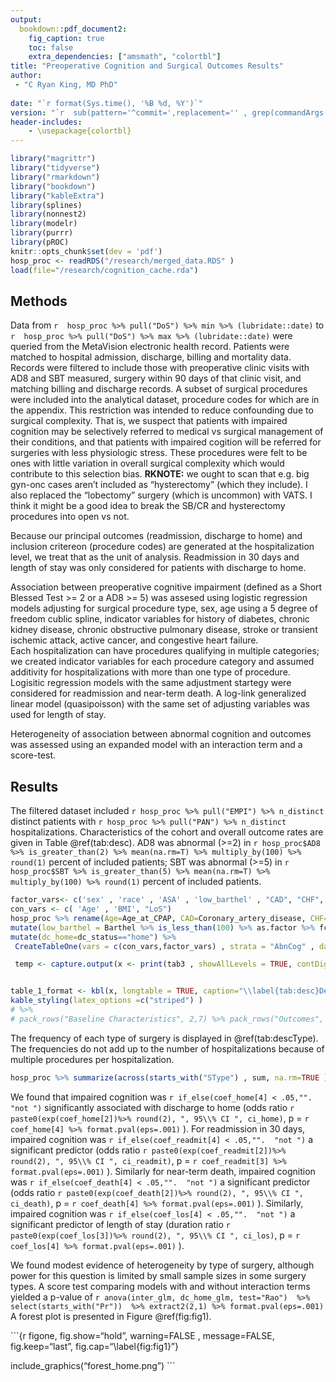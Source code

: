 ```yaml
---
output: 
  bookdown::pdf_document2:
    fig_caption: true
    toc: false
    extra_dependencies: ["amsmath", "colortbl"]
title: "Preoperative Cognition and Surgical Outcomes Results"
author: 
 - "C Ryan King, MD PhD"
 
date: "`r format(Sys.time(), '%B %d, %Y')`"
version: "`r  sub(pattern='^commit=',replacement='' , grep(commandArgs(trailingOnly=TRUE) , pattern='^commit=', value=TRUE)[[1]] ) `"
header-includes:
    - \usepackage{colortbl}
---
```

<!-- docker run -v '/mnt/ris/lavanya/cognition_check/:/research/'  -v '/home/christopherking/gitdirs/cognition_discharge/:/code/' cryanking/cognitioncheck:1.1 R --args commit=$(git --git-dir /code/.git rev-parse --verify HEAD) -e 'rmarkdown::render("/code/report.rmd")'
-->
```r
library("magrittr")
library("tidyverse")
library("rmarkdown")
library("bookdown")
library("kableExtra")
library(splines)
library(nonnest2)
library(modelr)
library(purrr)
library(pROC)
knitr::opts_chunk$set(dev = 'pdf')
hosp_proc <- readRDS("/research/merged_data.RDS" )
load(file="/research/cognition_cache.rda")


```

## Methods
Data from `r  hosp_proc %>% pull("DoS") %>% min %>% (lubridate::date)` to `r  hosp_proc %>% pull("DoS") %>% max %>% (lubridate::date)` were queried from the MetaVision electronic health record.
Patients were matched to hospital admission, discharge, billing and mortality data.
Records were filtered to include those with preoperative clinic visits with AD8 and SBT measured, surgery within 90 days of that clinic visit, and matching billing and discharge records.
A subset of surgical procedures were included into the analytical dataset, procedure codes for which are in the appendix. This restriction was intended to reduce confounding due to surgical complexity.
That is, we suspect that patients with impaired cognition may be selectively referred to medical vs surgical management of their conditions, and that patients with impaired cogition will be referred for surgeries with less physiologic stress.
These procedures were felt to be ones with little variation in overall surgical complexity which would contribute to this selection bias.
**RKNOTE:** we ought to scan that e.g. big gyn-onc cases aren't included as "hysterectomy" (which they include). I also replaced the "lobectomy" surgery (which is uncommon) with VATS. I think it might be a good idea to break the SB/CR and hysterectomy procedures into open vs not.

Because our principal outcomes (readmission, discharge to home) and inclusion critereon (procedure codes) are generated at the hospitalization level, we treat that as the unit of analysis.
Readmission in 30 days and length of stay was only considered for patients with discharge to home.

Association between preoperative cognitive impairment (defined as a Short Blessed Test >= 2 or a AD8 >= 5) was assesed using logistic regression models adjusting for surgical procedure type, sex, age using a 5 degree of freedom cublic spline, indicator variables for history of diabetes, chronic kidney disease, chronic obstructive pulmonary disease, stroke or transient ischemic attack, active cancer, and congestive heart failure.  
Each hospitalization can have procedures qualifying in multiple categories; we created indicator variables for each procedure category and assumed additivity for hospitalizations with more than one type of procedure. 
Logisitic regression models with the same adjustment startegy were considered for readmission and near-term death.
A log-link generalized linear model (quasipoisson) with the same set of adjusting variables was used for length of stay.

Heterogeneity of association between abnormal cognition and outcomes was assessed using an expanded model with an interaction term and a score-test. 


## Results
The filtered dataset included `r hosp_proc %>% pull("EMPI") %>% n_distinct` distinct patients with `r hosp_proc %>% pull("PAN") %>% n_distinct` hospitalizations. 
Characteristics of the cohort and overall outcome rates are given in Table \@ref(tab:desc).
AD8 was abnormal (>=2) in `r hosp_proc$AD8 %>% is_greater_than(2) %>% mean(na.rm=T) %>% multiply_by(100) %>% round(1)` percent of included patients; SBT was abnormal (>=5) in `r hosp_proc$SBT %>% is_greater_than(5) %>% mean(na.rm=T) %>% multiply_by(100) %>% round(1)` percent of included patients.

```r
factor_vars<- c('sex' , 'race' , 'ASA' , 'low_barthel' , "CAD", "CHF", "AF", "DM" , 'low_functional_capacity', "HTN", "COPD", "CKD" , "CVA",  "readmit_30", "death","dc_home", "Current cancer")
con_vars <- c( 'Age' , 'BMI', "LoS")
hosp_proc %>% rename(Age=Age_at_CPAP, CAD=Coronary_artery_disease, CHF=Congestive_heart_failure, AF=Atrial_fibrillation_or_flutter_history, DM=Diabetes_mellitus CKD=`Chronic kidney disease`, readmit_30=readmit) %>% 
mutate(low_barthel = Barthel %>% is_less_than(100) %>% as.factor %>% fct_explicit_na ) %>%
mutate(dc_home=dc_status=="home") %>%
 CreateTableOne(vars = c(con_vars,factor_vars) , strata = "AbnCog" , data = .   , factorVars = factor_vars,includeNA = FALSE, test=FALSE) -> tab3

 temp <- capture.output(x <- print(tab3 , showAllLevels = TRUE, contDigits=0, printToggle=FALSE, nonnormal=TRUE, exact=T))


table_1_format <- kbl(x, longtable = TRUE, caption="\\label{tab:desc}Descriptive statistics stratified by Cognition status. P-values for quantitative variables by Mann-Whitney U, factor variables by Fisher's exact test. CAD = Coronary artery disease, ASA = American Society of Anesthesiologists Physical Status, low_barthel = Barthel Index < 100, CHF = Congestive heart failure, AF = Atrial fibrillation or flutter history, DM = Diabetes mellitus, low_functional_capacity = functional capacity estimated < 4 METs, HTN = hypertension, COPD = Chronic obstructive pulmonary diseae, CKD = chronic kidney disease, CVA = history of stroke or transient ischemic attack, BMI= body mass index, dc_home = discharge to home, readmit_30 = readmission within 30 days, LoS = postoperative hospital length of stay computed from first qualifying procedure, death = death in hospistal or within 30 days of surgery") %>%kable_styling(latex_options =c("striped","hold_position", "repeat_header"))  %>% 
kable_styling(latex_options =c("striped") ) 
# %>% 
# pack_rows("Baseline Characteristics", 2,7) %>% pack_rows("Outcomes", 8,27)

```

The frequency of each type of surgery is displayed in \@ref(tab:descType). The frequencies do not add up to the number of hospitalizations because of multiple procedures per hospitalization.
```r
hosp_proc %>% summarize(across(starts_with("SType") , sum, na.rm=TRUE ) ) %>% t %>% as_tibble(rownames="rn") %>% swap_pretty_names %>% set_colnames(c('Surgery Type', 'N')) %>% kbl( caption="\\label{tab:descType}Number of Procedures by Type")
```


We found that impaired cognition was `r if_else(coef_home[4] < .05,"".  "not ")` significantly associated with discharge to home (odds ratio `r paste0(exp(coef_home[2])%>% round(2), ", 95\\% CI ", ci_home)`, p = `r coef_home[4] %>% format.pval(eps=.001)`  ).
For readmission in 30 days, impaired cognition was `r if_else(coef_readmit[4] < .05,"".  "not ")` a significant predictor (odds ratio `r paste0(exp(coef_readmit[2])%>% round(2), ", 95\\% CI ", ci_readmit)`, p = `r coef_readmit[3] %>% format.pval(eps=.001)`  ).
Similarly for near-term death, impaired cognition was `r if_else(coef_death[4] < .05,"".  "not ")` a significant predictor (odds ratio `r paste0(exp(coef_death[2])%>% round(2), ", 95\\% CI ", ci_death)`, p = `r coef_death[4] %>% format.pval(eps=.001)`  ).
Similarly, impaired cognition was `r if_else(coef_los[4] < .05,"".  "not ")` a significant predictor of length of stay (duration ratio `r paste0(exp(coef_los[3])%>% round(2), ", 95\\% CI ", ci_los)`, p = `r coef_los[4] %>% format.pval(eps=.001)`  ).

We found modest evidence of heterogeneity by type of surgery, although power for this question is limited by small sample sizes in some surgery types. A score test comparing models with and without interaction terms yielded a p-value of `r anova(inter_glm, dc_home_glm, test="Rao")  %>% select(starts_with("Pr"))  %>% extract2(2,1) %>% format.pval(eps=.001)`
A forest plot is presented in Figure \@ref(fig:fig1).

```{r figone, fig.show="hold", warning=FALSE , message=FALSE, fig.keep="last", fig.cap="\\label{fig:fig1}"}

include_graphics("forest_home.png")
```





